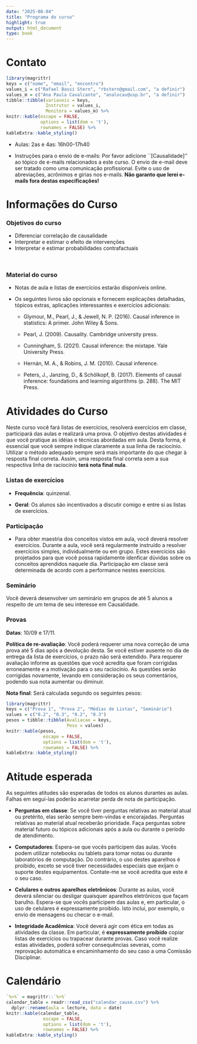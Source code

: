```yaml
---
date: "2025-08-04" 
title: "Programa do curso"
highlight: true
output: html_document
type: book
---
```


# Contato

```r
library(magrittr)
keys = c("nome", "email", "encontro")
values_i = c("Rafael Bassi Stern", "rbstern@gmail.com", "a definir")
values_m = c("Ana Paula Cavalcante", "analocav@usp.br", "a definir")
tibble::tibble(variaveis = keys, 
               Instrutor = values_i,
               Monitora = values_m) %>%
knitr::kable(escape = FALSE,
             options = list(dom = 't'),
             rownames = FALSE) %>% 
kableExtra::kable_styling()
```

- Aulas: 2as e 4as: 16h00-17h40

- Instruções para o envio de e-mails: 
Por favor adicione ``[Causalidade]'' ao 
tópico de e-mails relacionados a este curso.
O envio de e-mail deve ser tratado como uma comunicação profissional.
Evite o uso de abreviações, acrônimos e gírias nos e-mails.
**Não garanto que lerei e-mails fora destas especificações!** 

# Informações do Curso

### Objetivos do curso

- Diferenciar correlação de causalidade
- Interpretar e estimar o efeito de intervenções
- Interpretar e estimar probabilidades contrafactuais

<br/>

### Material do curso

- Notas de aula e listas de exercícios
  estarão disponíveis online.
  
- Os seguintes livros são opcionais e 
  fornecem explicações detalhadas,
  tópicos extras, aplicações interessantes e
  exercícios adicionais:

    - Glymour, M., Pearl, J., & Jewell, N. P. (2016). Causal inference in statistics: A primer. John Wiley & Sons.
    
    - Pearl, J. (2009). Causality. Cambridge university press.
    
    - Cunningham, S. (2021). Causal inference: the mixtape. Yale University Press.
    
    - Hernán, M. A., & Robins, J. M. (2010). Causal inference.
    
    - Peters, J., Janzing, D., & Schölkopf, B. (2017). Elements of causal inference: foundations and learning algorithms (p. 288). The MIT Press.
								
# Atividades do Curso
								
Neste curso você fará
listas de exercícios, resolverá exercícios em classe,
participará das aulas e realizará uma prova.
O objetivo destas atividades é que você pratique
as idéias e técnicas abordadas em aula.
Desta forma, é essencial que você sempre indique claramente
a sua linha de raciocínio.
Utilizar o método adequado sempre será mais importante
do que chegar à resposta final correta. 
Assim, uma resposta final correta
sem a sua respectiva linha de raciocínio
**terá nota final nula**.

### Listas de exercícios

- **Frequência**: quinzenal.

- **Geral**: Os alunos são incentivados a 
discutir comigo e entre si as listas de exercícios.

### Participação

- Para obter maestria dos conceitos vistos em aula,
você deverá resolver exercícios.
Durante a aula, você será regularmente instruído
a resolver exercícios simples, individualmente ou em grupo.
Estes exercícios são projetados para que você possa
rapidamente idenficar dúvidas sobre os conceitos aprendidos naquele dia.
Participação em classe será determinada de acordo com 
a performance nestes exercícios. 

### Seminário

Você deverá desenvolver um seminário 
em grupos de até 5 alunos a respeito
de um tema de seu interesse em Causalidade.

### Provas

**Datas**: 10/09 e 17/11.

**Política de re-avaliação**: Você poderá requerer uma nova correção
de uma prova até 5 dias após a devolução desta.
Se você estiver ausente no dia de entrega da lista de exercícios, 
o prazo não será extendido.
Para requerer avaliação informe as questões que 
você acredita que foram corrigidas erroneamente e 
a motivação para o seu raciocínio.
As questões serão corrigidas novamente, 
levando em consideração os seus comentários, 
podendo sua nota aumentar ou diminuir.

**Nota final**: Será calculada segundo os seguintes pesos:

```r
library(magrittr)
keys = c("Prova 1", "Prova 2", "Médias de Listas", "Seminário")
values = c("0.2", "0.3", "0.2", "0.3")
pesos = tibble::tibble(Avaliacao = keys, 
                       Peso = values)
knitr::kable(pesos,
              escape = FALSE,
              options = list(dom = 't'),
              rownames = FALSE) %>% 
kableExtra::kable_styling()
```

# Atitude esperada

As seguintes atitudes são esperadas de todos os alunos durantes as aulas.
Falhas em seguí-las poderão acarretar perda de nota de participação.

- **Perguntas em classe**: 
Se você tiver perguntas relativas ao material atual ou pretérito,
elas serão sempre bem-vindas e encorajadas. 
Perguntas relativas ao material atual receberão prioridade.
Faça perguntas sobre material futuro ou 
tópicos adicionais após a aula ou durante o período de atendimento.

- **Computadores**: Espera-se que vocês participem das aulas.
Vocês podem utilizar notebooks ou tablets para 
tomar notas ou durante laboratórios de computação.
Do contrário, o uso destes aparelhos é proibido, 
exceto se você tiver necessidades especiais que 
exijam o suporte destes equipamentos.
Contate-me se você acredita que este é o seu caso.

- **Celulares e outros aparelhos eletrônicos**: 
Durante as aulas, você deverá silenciar ou desligar 
quaisquer aparelhos eletrônicos que façam barulho.
Espera-se que vocês participem das aulas e, 
em particular, o uso de celulares é expressamente proibido.
Isto inclui, por exemplo, o envio de mensagens ou checar o e-mail.

- **Integridade Acadêmica**:
Você deverá agir com ética em todas as atividades da classe.
Em particular, é **expressamente proibido** copiar listas de exercícios ou
trapacear durante provas. 
Caso você realize estas atividades, poderá sofrer consequências severas,
como reprovação automática e encaminhamento do seu caso a uma Comissão Disciplinar.

# Calendário

```r
`%>%` = magrittr::`%>%`
calendar_table = readr::read_csv("calendar_cause.csv") %>% 
  dplyr::rename(aula = lecture, data = date)
knitr::kable(calendar_table,
              escape = FALSE,
              options = list(dom = 't'),
              rownames = FALSE) %>% 
kableExtra::kable_styling()
```

